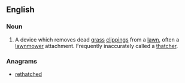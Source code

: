 ==English==

===Noun===
{{en-noun}}

# A device which removes dead [[grass]] [[clipping]]s from a [[lawn]], often a [[lawnmower]] attachment. Frequently inaccurately called a [[thatcher]].

===Anagrams===
* [[rethatched#English|rethatched]]